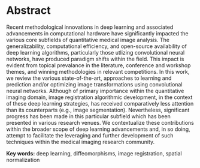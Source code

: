 
# Abstract

Recent methodological innovations in deep learning and associated advancements in computational
hardware have significantly impacted the various core subfields of quantitative medical image
analysis.  The generalizability, computational efficiency, and open-source
availability of deep learning algorithms, particularly those utlizing convolutional neural
networks, have produced paradigm shifts within the field.  This impact is evident from topical prevalance
in the literature, conference and workshop themes, and winning methodologies in relevant competitions.
In this work, we review the various state-of-the-art, approaches to learning and prediction
and/or optimizing image transformations using convolutional neural networks.   Although of
primary importance within the
quantitative imaging domain, image registration algorithmic development, in the context of these
deep learning strategies, has received comparatively less attention than its counterparts (e.g.,
image segmentation).  Nevertheless, significant progress has been made in this particular subfield
which has been presented in various research venues.  We contextualize these contributions within the broader scope of
deep learning advancements and, in so doing, attempt to facilitate the leveraging and further
development of such techniques within the medical imaging research community.

__Key words:__  deep learning, diffeomorphisms, image registration, spatial normalization


\clearpage
